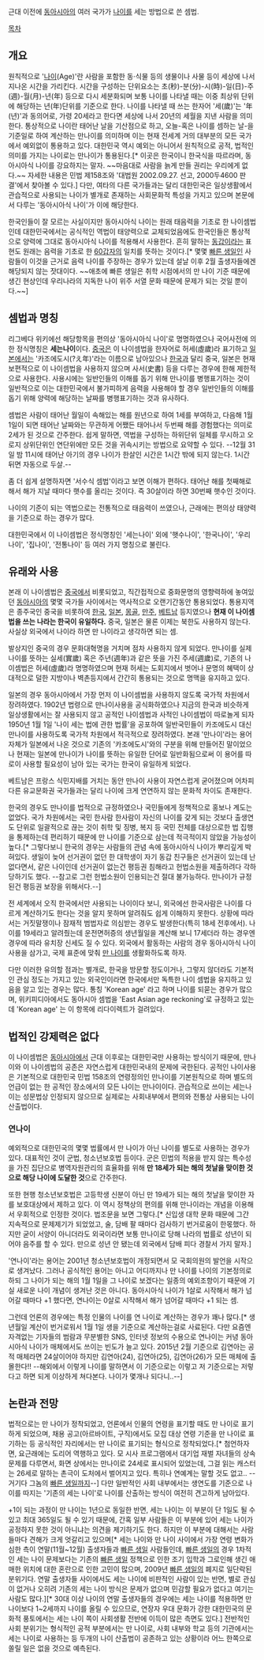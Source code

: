 근대 이전에 [[동아시아]]의 여러 국가가 [[나이]]를 세는 방법으로 쓴 셈법.

[[목차]]

== 개요 ==
원칙적으로 '[[나이]](Age)'란 사람을 포함한 동·식물 등의 생물이나 사물 등이 세상에 나서 지나온 시간을 가리킨다. 시간을 구성하는 단위요소는 초(秒)-분(分)-시(時)-일(日)-주(週)-월(月)-년(年) 등으로 다시 세분화되며 보통 나이를 나타낼 때는 이중 최상위 단위에 해당하는 년(年)단위를 기준으로 한다. 나이를 나타낼 때 쓰는 한자어 '세(歲)'는 '年(년)'과 동의어로, 가령 20세라고 한다면 세상에 나서 20년의 세월을 지낸 사람을 의미한다. 통상적으로 나이란 태어난 날을 기산점으로 하고, 오늘-혹은 나이를 셈하는 날-을 기준일로 하여 계산하는 만나이를 의미하며 이는 현재 전세계 거의 대부분의 모든 국가에서 예외없이 통용하고 있다. 대한민국 역시 예외는 아니어서 원칙적으로 공적, 법적인 의미를 가지는 나이로는 만나이가 통용된다.[* 이곳은 한국이니 한국식을 따르라며, 동아시아식 나이를 강요하지는 말자. ~~마음대로 사람을 늙게 만들 권리는 우리에게 없다.~~ 자세한 내용은 민법 제158조와 '대법원 2002.09.27. 선고, 2000두4600 판결'에서 찾아볼 수 있다.] 다만, 여타의 다른 국가들과는 달리 대한민국은 일상생활에서 관습적으로 사용되는 나이가 별개로 존재하는 사회문화적 특성을 가지고 있으며 본문에서 다루는 '동아시아식 나이'가 이에 해당한다.

한국인들이 잘 모르는 사실이지만 동아시아식 나이는 원래 태음력을 기초로 한 나이셈법인데 대한민국에서는 공식적인 역법이 태양력으로 교체되었음에도 한국인들은 통상적으로 양력에 그대로 동아시아식 나이를 적용해서 사용한다. 흔히 말하는 [[동갑]]이라는 표현도 원래는 음력을 기초로 한 [[60갑자]]의 일치를 뜻하는 것이다.[* 몇몇 [[빠른 생일]]인 사람들이 이것을 근거로 음력 나이를 주장하는 경우가 있는데 설날 이후 2월 출생자들에겐 해당되지 않는 잣대이다. ~~애초에 빠른 생일은 취학 시점에서의 만 나이 기준 때문에 생긴 현상인데 우리나라의 지독한 나이 위주 서열 문화 때문에 문제가 되는 것일 뿐이다.~~]

== 셈법과 명칭 ==
리그베다 위키에선 해당항목을 편의상 '동아시아식 나이'로 명명하였으나 국어사전에 의한 정식명칭은 '''세는나이'''이다. [[중국]]은 이 나이셈법을 한자어로 허세(虛歲)라 표기하고 [[일본]]에서는 '카조에도시(?え年)'라는 이름으로 남아있으나 [[한국]]과 달리 중국, 일본은 현재 보편적으로 이 나이셈법을 사용하지 않으며 사서(史書) 등을 다루는 경우에 한해 제한적으로 사용한다. 사용시에는 일반인들의 이해를 돕기 위해 만나이를 병행표기하는 것이 일반적으로 이는 대한민국에서 불가피하게 음력을 사용해야 할 경우 일반인들의 이해를 돕기 위해 양력에 해당하는 날짜를 병행표기하는 것과 유사하다.

셈법은 사람이 태어난 월일이 속해있는 해를 원년으로 하여 1세를 부여하고, 다음해 1월 1일이 되면 태어난 날짜와는 무관하게 어쨌든 태어나서 두번째 해를 경험했다는 의미로 2세가 된 것으로 간주한다. 쉽게 말하면, 역법을 구성하는 하위단위 일체를 무시하고 오로지 상위단위인 연단위에만 모든 것을 귀속시키는 방법으로 요약할 수 있다. --12월 31일 밤 11시에 태어난 아기의 경우 나이가 한살인 시간은 1시간 밖에 되지 않는다. 1시간 뒤면 자동으로 두살.--

좀 더 쉽게 설명하자면 '서수식 셈법'이라고 보면 이해가 편하다. 태어난 해를 첫째해로 해서 해가 지날 때마다 햇수를 올리는 것이다. 즉 30살이라 하면 30번째 햇수인 것이다.

나이의 기준이 되는 역법으로는 전통적으로 태음력이 쓰였으나, 근래에는 편의상 태양력을 기준으로 하는 경우가 많다.

대한민국에서 이 나이셈법은 정식명칭인 '세는나이' 외에 '햇수나이', '한국나이', '우리나이', '집나이', '전통나이' 등 여러 가지 명칭으로 불린다.

== 유래와 사용 ==
본래 이 나이셈법은 [[중국]]에서 비롯되었고, 직간접적으로 중화문명의 영향력하에 놓여있던 [[동아시아]]의 몇몇 국가들 사이에서는 역사적으로 오랜기간동안 통용되었다. 통용지역은 종주국인 중국을 비롯하여 [[한국]], [[일본]], [[몽골]], [[만주]], [[베트남]] 등지였으나 '''현재 이 나이셈법을 쓰는 나라는 한국이 유일하다.''' 중국, 일본은 물론 이제는 북한도 사용하지 않는다. 사실상 외국에서 나이라 하면 만 나이라고 생각하면 되는 셈.

발상지인 중국의 경우 문화대혁명을 거치며 점차 사용하지 않게 되었다. 만나이를 실제나이를 뜻하는 실세(實歲) 혹은 주년(週年)과 같은 뜻을 가진 주세(週歲)로, 기존의 나이셈법은 허세(虛歲)라 명명하였으며 현재 허세는 도회지에서 벗어나 문명의 혜택이 상대적으로 덜한 지방이나 벽촌등지에서 간간히 통용되는 것으로 명맥을 유지하고 있다.

일본의 경우 동아시아에서 가장 먼저 이 나이셈법을 사용하지 않도록 국가적 차원에서 장려하였다. 1902년 법령으로 만나이사용을 공식화하였으나 지금의 한국과 비슷하게 일상생활에서는 잘 사용되지 않고 공적인 나이셈법과 사적인 나이셈법이 따로놀게 되자 1950년 1월 1일 '나이 세는 법에 관한 법률'을 공포하여 일반국민들이 카조에도시 대신 만나이를 사용하도록 국가적 차원에서 적극적으로 장려하였다. 본래 '만나이'라는 용어 자체가 일본에서 나온 것으로 기존의 '카조에도시'와의 구분을 위해 만들어진 말이었으나 현재는 일본에 만나이가 나이를 뜻하는 유일한 단어로 일반화됨으로써 이 용어를 따로이 사용할 필요성이 남아 있는 국가는 한국이 유일하게 되었다.

베트남은 프랑스 식민지배를 거치는 동안 만나이 사용이 자연스럽게 굳어졌으며 어차피 다른 유교문화권 국가들과는 달리 나이에 크게 연연하지 않는 문화적 차이도 존재한다.

한국의 경우도 만나이를 법적으로 규정하였으나 국민들에게 정책적으로 홍보나 계도는 없었다. 국가 차원에서는 국민 한사람 한사람이 자신의 나이를 갖게 되는 것보다 출생연도 단위로 일괄적으로 끊는 것이 취학 및 징병, 복지 등 국민 전체를 대상으로한 법 집행을 통제하는데 편리하기 때문에 만 나이를 기준으로 삼는데 적극적이지 않았을 가능성이 높다.[* 그렇다보니 한국의 경우는 사람들의 관념 속에 동아시아식 나이가 뿌리깊게 박혀있다. 생일이 늦어 선거권이 없던 한 대학생이 자기 동갑 친구들은 선거권이 있는데 난 없다면서, 같은 나이인데 선거권이 없는건 평등권 침해라고 헌법소원을 제출하려다 각하당하기도 했다. --참고로 그런 헌법소원이 인용되는건 절대 불가능하다. 만나이가 규정된건 평등권 보장을 위해서다.--]

전 세계에서 오직 한국에서만 사용되는 나이이다 보니, 외국에선 한국사람은 나이를 다르게 계산하기도 한다는 것을 알지 못하며 알려줘도 쉽게 이해하지 못한다. 상황에 따라서는 거짓말쟁이나 잠재적 범법자로 의심받는 경우도 발생한다(특히 18세 전후에서). 나이를 19세라고 알려줬는데 운전면허증의 생년월일을 계산해 보니 17세더라 하는 경우엔 경우에 따라 유치장 신세도 질 수 있다. 외국에서 활동하는 사람의 경우 동아시아식 나이 사용을 삼가고, 국제 표준에 맞춰 [[만 나이]]를 생활화하도록 하자.

다만 이러한 유의할 점과는 별개로, 한국을 방문할 정도이거나, 그렇지 않더라도 기본적인 관심 정도는 가지고 있는 외국인이라면 한국에서만 독특한 나이 셈법을 유지하고 있음을 알고 있는 경우는 많다. 통칭 'Korean age' 라고 하며 나이를 되묻는 경우가 많으며, 위키피디아에서도 동아시아 셈법을 'East Asian age reckoning'로 규정하고 있는데 'Korean age' 는 이 항목에 리다이렉트가 걸려있다.

== 법적인 강제력은 없다 ==
이 나이셈법은 [[동아시아]]에서 근대 이후로는 대한민국만 사용하는 방식이기 때문에, 만나이와 이 나이셈법의 공존은 자연스럽게 대한민국내의 문제에 국한된다. 공적인 나이사용은 기본적으로 대한민국 민법 158조의 연령정의인 만나이를 기본원칙으로 하며 별도의 언급이 없는 한 공적인 장소에서의 모든 나이는 만나이이다. 관습적으로 쓰이는 세는나이는 성문법상 인정되지 않으므로 실제로는 사회내부에서 편의와 전통상 사용되는 나이 산출법이다.

=== 연나이 ===
예외적으로 대한민국의 몇몇 법률에서 만 나이가 아닌 나이를 별도로 사용하는 경우가 있다. 대표적인 것이 군법, 청소년보호법 등이다. 군은 민법의 적용을 받지 않는 특수성을 가진 집단으로 병역자원관리의 효율화를 위해 '''만 18세가 되는 해의 첫날을 맞이한 것으로 해당 나이에 도달한 것'''으로 간주한다.

또한 현행 청소년보호법은 고등학생 신분이 아닌 만 19세가 되는 해의 첫날을 맞이한 자를 보호대상에서 제하고 있다. 이 역시 정책상의 편의를 위해 만나이라는 개념을 이용해서 우회적으로 인정한 것이다. 법조문을 보면 그렇다.[* 신입생 대학 문화 때문에 그간 지속적으로 문제제기가 되었었고, 술, 담배 팔 때마다 검사하기 번거로움이 한몫했다. 하지만 굳이 서양이 아니더라도 외국이라면 보통 만나이로 당해 나라의 법률로 성년이 되어야 음주를 할 수 있다. 만으로 성년 안 됐는데 외국에서 담배 피다 경찰서 가지 말자.]

'연나이'라는 용어는 2001년 청소년보호법이 개정되면서 모 국회의원의 발언을 시작으로 생겨났다. 그러나 공식적인 용어는 아니고 어디까지나 만 나이를 나이의 기본정의로 하되 그 나이가 되는 해의 1월 1일을 그 나이로 보겠다는 일종의 예외조항이기 때문에 기실 새로운 나이 개념이 생겨난 것은 아니다. 동아시아식 나이가 1살로 시작해서 해가 넘어갈 때마다 +1 했다면, 연나이는 0살로 시작해서 해가 넘어갈 때마다 +1 되는 셈.

그런데 언론의 경우에는 특정 인물의 나이를 연 나이로 계산하는 경우가 꽤나 많다.[* 생년월일 계산이 번거로워서 1월 1일 생을 기준으로 계산하는걸로 사료된다. 다만 요즘엔 자격없는 기자들의 범람과 무분별한 SNS, 인터넷 정보의 수용으로 연나이는 커녕 동아시아식 나이가 매체에서도 쓰이는 빈도가 늘고 있다. 2015년 2월 기준으로 김연아는 공적 매체라면 24살이어야 하지만 김연아(24), 김연아(25), 김연아(26)가 모든 매체에 출몰한다!! --해외에서 이렇게 나이를 말하면서 이 기준으로는 이렇고 저 기준으로는 저렇다고 하면 되게 이상하게 쳐다본다. 나이가 몇개나 되다니..--]

== 논란과 전망 ==
법적으로는 만 나이가 정착되었고, 언론에서 인물의 연령을 표기할 때도 만 나이로 표기하게 되었으며, 채용 공고(아르바이트, 구직)에서도 모집 대상 연령 기준을 만 나이로 표기하는 등 공식적인 자리에서는 만 나이로 표기되는 형식으로 정착되었다.[* 첨언하자면, 요근래에는 도리어 역행하고 있다. 모 시사 프로그램에서 대기업 재벌 자녀들의 상속문제를 다루면서, 화면 상에서는 만나이로 24세로 표시되어 있었는데, 그걸 읽는 캐스터는 26세로 말하는 촌극이 도처에서 벌어지고 있다. 특히나 연예계는 말할 것도 없고.. --거기다 그놈의 [[빠른 생일]]까지--] 다만 일반적인 사회 내부에서는 생연도를 기준으로 나이를 따지는 '기존의 세는 나이'로 나이를 산출하는 방식이 여전히 견고하게 남아있다.

+1이 되는 과정이 만 나이는 1년으로 동일한 반면, 세는 나이는 이 부분이 단 1일도 될 수 있고 최대 365일도 될 수 있기 때문에, 간혹 일부 사람들은 이 부분에 있어 세는 나이가 공정하지 못한 것이 아니냐는 의견을 제기하기도 한다. 하지만 이 부분에 대해서는 사람들마다 견해가 크게 엇갈리고 있으며[* 세는 나이와 만 나이 사이에서 가장 연령 변화가 심한 측이 연말(11월~12월) 출생자들과 [[빠른 생일]] 사람들인데, [[빠른 생일]]의 경우 1차적인 세는 나이 문제보다는 기존의 [[빠른 생일]] 정책으로 인한 조기 입학과 그로인해 생긴 애매한 위치에 대한 혼란으로 인한 고민이 많으며, 2009년 [[빠른 생일]]의 폐지로 일단락된 분위기다. 연말 출생자들 사이에서도 세는 나이에 비판적인 사람이 있는 반면, 별로 관심이 없거나 오히려 기존의 세는 나이 방식은 문제가 없으며 민감할 필요가 없다고 여기는 사람도 많다.][* 30대 이상 나이의 연말 출생자들의 경우에는 세는 나이를 적용하면 만 나이보다 1~2세까지 나이를 올릴 수 있으므로, 연장자 우대 문화가 강한 대한민국의 문화적 풍토에서는 세는 나이 쪽이 사회생활 전반에 이득이 많은 측면도 있다.] 전반적인 사회 분위기는 형식적인 공적 부분에서는 만 나이로, 사회 내부와 학교 등의 기관에서는 세는 나이로 사용하는 등 두개의 나이 산출법이 공존하고 있는 상황이라 어느 한쪽으로 쏠릴 일은 없을 것으로 예측된다.
